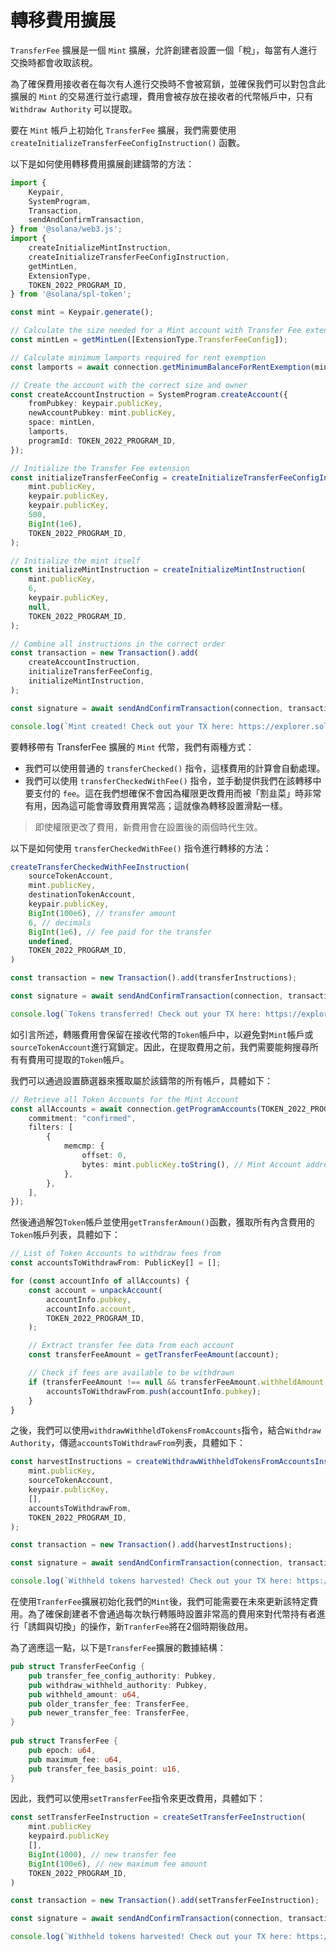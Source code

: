 
# 轉移費用擴展

`TransferFee` 擴展是一個 `Mint` 擴展，允許創建者設置一個「稅」，每當有人進行交換時都會收取該稅。

為了確保費用接收者在每次有人進行交換時不會被寫鎖，並確保我們可以對包含此擴展的 `Mint` 的交易進行並行處理，費用會被存放在接收者的代幣帳戶中，只有 `Withdraw Authority` 可以提取。

<ArticleSection name="初始化鑄幣帳戶" id="initializing-the-mint-account" level="h2" />

要在 `Mint` 帳戶上初始化 `TransferFee` 擴展，我們需要使用 `createInitializeTransferFeeConfigInstruction()` 函數。

以下是如何使用轉移費用擴展創建鑄幣的方法：

```ts
import {
    Keypair,
    SystemProgram,
    Transaction,
    sendAndConfirmTransaction,
} from '@solana/web3.js';
import {
    createInitializeMintInstruction,
    createInitializeTransferFeeConfigInstruction,
    getMintLen,
    ExtensionType,
    TOKEN_2022_PROGRAM_ID,
} from '@solana/spl-token';

const mint = Keypair.generate();

// Calculate the size needed for a Mint account with Transfer Fee extension
const mintLen = getMintLen([ExtensionType.TransferFeeConfig]);

// Calculate minimum lamports required for rent exemption
const lamports = await connection.getMinimumBalanceForRentExemption(mintLen);

// Create the account with the correct size and owner
const createAccountInstruction = SystemProgram.createAccount({
    fromPubkey: keypair.publicKey,
    newAccountPubkey: mint.publicKey,
    space: mintLen,
    lamports,
    programId: TOKEN_2022_PROGRAM_ID,
});

// Initialize the Transfer Fee extension
const initializeTransferFeeConfig = createInitializeTransferFeeConfigInstruction(
    mint.publicKey,
    keypair.publicKey,
    keypair.publicKey,
    500,
    BigInt(1e6),
    TOKEN_2022_PROGRAM_ID,
);

// Initialize the mint itself
const initializeMintInstruction = createInitializeMintInstruction(
    mint.publicKey,
    6,
    keypair.publicKey,
    null,
    TOKEN_2022_PROGRAM_ID,
);

// Combine all instructions in the correct order
const transaction = new Transaction().add(
    createAccountInstruction,
    initializeTransferFeeConfig,
    initializeMintInstruction,
);

const signature = await sendAndConfirmTransaction(connection, transaction, [keypair, mint]);

console.log(`Mint created! Check out your TX here: https://explorer.solana.com/tx/${signature}?cluster=devnet`);
```

<ArticleSection name="帶有費用的代幣轉移" id="transferring-tokens-with-the-fee" level="h2" />

要轉移帶有 TransferFee 擴展的 `Mint` 代幣，我們有兩種方式：
- 我們可以使用普通的 `transferChecked()` 指令，這樣費用的計算會自動處理。
- 我們可以使用 `transferCheckedWithFee()` 指令，並手動提供我們在該轉移中要支付的 `fee`。這在我們想確保不會因為權限更改費用而被「割韭菜」時非常有用，因為這可能會導致費用異常高；這就像為轉移設置滑點一樣。

> 即使權限更改了費用，新費用會在設置後的兩個時代生效。

以下是如何使用 `transferCheckedWithFee()` 指令進行轉移的方法：

```ts
createTransferCheckedWithFeeInstruction(
    sourceTokenAccount,
    mint.publicKey, 
    destinationTokenAccount, 
    keypair.publicKey, 
    BigInt(100e6), // transfer amount
    6, // decimals
    BigInt(1e6), // fee paid for the transfer
    undefined,
    TOKEN_2022_PROGRAM_ID,
)

const transaction = new Transaction().add(transferInstructions);

const signature = await sendAndConfirmTransaction(connection, transaction, [keypair]);

console.log(`Tokens transferred! Check out your TX here: https://explorer.solana.com/tx/${signature}?cluster=devnet`);
```

<ArticleSection name="收取費用" id="harvesting-the-fee" level="h2" />

如引言所述，轉賬費用會保留在接收代幣的`Token`帳戶中，以避免對`Mint`帳戶或`sourceTokenAccount`進行寫鎖定。因此，在提取費用之前，我們需要能夠搜尋所有有費用可提取的`Token`帳戶。

我們可以通過設置篩選器來獲取屬於該鑄幣的所有帳戶，具體如下：

```ts
// Retrieve all Token Accounts for the Mint Account
const allAccounts = await connection.getProgramAccounts(TOKEN_2022_PROGRAM_ID, {
    commitment: "confirmed",
    filters: [
        {
            memcmp: {
                offset: 0,
                bytes: mint.publicKey.toString(), // Mint Account address
            },
        },
    ],
});
```

然後通過解包`Token`帳戶並使用`getTransferAmoun()`函數，獲取所有內含費用的`Token`帳戶列表，具體如下：

```ts
// List of Token Accounts to withdraw fees from
const accountsToWithdrawFrom: PublicKey[] = [];

for (const accountInfo of allAccounts) {
    const account = unpackAccount(
        accountInfo.pubkey,
        accountInfo.account,
        TOKEN_2022_PROGRAM_ID,
    );

    // Extract transfer fee data from each account
    const transferFeeAmount = getTransferFeeAmount(account);

    // Check if fees are available to be withdrawn
    if (transferFeeAmount !== null && transferFeeAmount.withheldAmount > 0) {
        accountsToWithdrawFrom.push(accountInfo.pubkey);
    }
}
```

之後，我們可以使用`withdrawWithheldTokensFromAccounts`指令，結合`Withdraw Authority`，傳遞`accountsToWithdrawFrom`列表，具體如下：

```ts
const harvestInstructions = createWithdrawWithheldTokensFromAccountsInstruction(
    mint.publicKey,
    sourceTokenAccount,
    keypair.publicKey,
    [],
    accountsToWithdrawFrom,
    TOKEN_2022_PROGRAM_ID,
);

const transaction = new Transaction().add(harvestInstructions);

const signature = await sendAndConfirmTransaction(connection, transaction, [keypair]);

console.log(`Withheld tokens harvested! Check out your TX here: https://explorer.solana.com/tx/${signature}?cluster=devnet`);
```

<ArticleSection name="更新費用" id="updating-the-fee" level="h2" />

在使用`TranferFee`擴展初始化我們的`Mint`後，我們可能需要在未來更新該特定費用。為了確保創建者不會通過每次執行轉賬時設置非常高的費用來對代幣持有者進行「誘餌與切換」的操作，新`TranferFee`將在2個時期後啟用。

為了適應這一點，以下是`TransferFee`擴展的數據結構：

```rust
pub struct TransferFeeConfig {
    pub transfer_fee_config_authority: Pubkey,
    pub withdraw_withheld_authority: Pubkey,
    pub withheld_amount: u64,
    pub older_transfer_fee: TransferFee,
    pub newer_transfer_fee: TransferFee,
}
 
pub struct TransferFee {
    pub epoch: u64,
    pub maximum_fee: u64,
    pub transfer_fee_basis_point: u16,
}
```

因此，我們可以使用`setTransferFee`指令來更改費用，具體如下：

```ts
const setTransferFeeInstruction = createSetTransferFeeInstruction(
    mint.publicKey
    keypaird.publicKey
    [],
    BigInt(1000), // new transfer fee
    BigInt(100e6), // new maximum fee amount
    TOKEN_2022_PROGRAM_ID,
)

const transaction = new Transaction().add(setTransferFeeInstruction);

const signature = await sendAndConfirmTransaction(connection, transaction, [keypair]);

console.log(`Withheld tokens harvested! Check out your TX here: https://explorer.solana.com/tx/${signature}?cluster=devnet`);
```